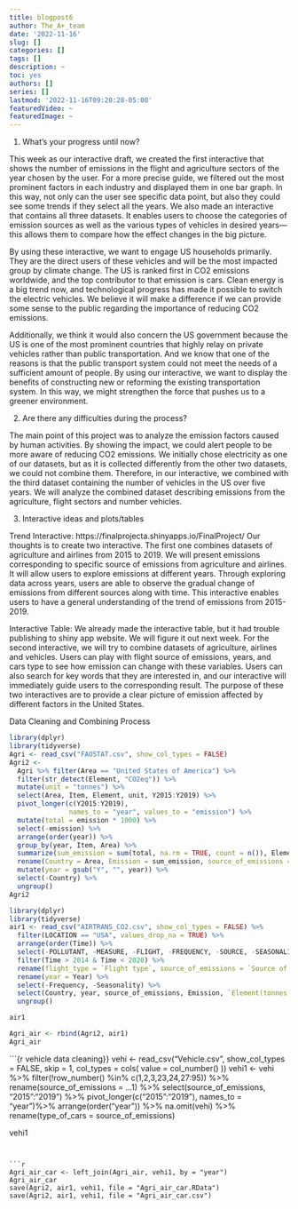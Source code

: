 ```yaml
---
title: blogpost6
author: The_A+_team
date: '2022-11-16'
slug: []
categories: []
tags: []
description: ~
toc: yes
authors: []
series: []
lastmod: '2022-11-16T09:20:28-05:00'
featuredVideo: ~
featuredImage: ~
---
```

1) What’s your progress until now?

This week as our interactive draft, we created the first interactive that shows the number of emissions in the flight and agriculture sectors of the year chosen by the user. For a more precise guide, we filtered out the most prominent factors in each industry and displayed them in one bar graph. In this way, not only can the user see specific data point, but also they could see some trends if they select all the years. We also made an interactive that contains all three datasets. It enables users to choose the categories of emission sources as well as the various types of vehicles in desired years—this allows them to compare how the effect changes in the big picture.

By using these interactive, we want to engage US households primarily. They are the direct users of these vehicles and will be the most impacted group by climate change. The US is ranked first in CO2 emissions worldwide, and the top contributor to that emission is cars. Clean energy is a big trend now, and technological progress has made it possible to switch the electric vehicles. We believe it will make a difference if we can provide some sense to the public regarding the importance of reducing CO2 emissions.

Additionally, we think it would also concern the US government because the US is one of the most prominent countries that highly relay on private vehicles rather than public transportation. And we know that one of the reasons is that the public transport system could not meet the needs of a sufficient amount of people. By using our interactive, we want to display the benefits of constructing new or reforming the existing transportation system. In this way, we might strengthen the force that pushes us to a greener environment.

 
2) Are there any difficulties during the process?

The main point of this project was to analyze the emission factors caused by human activities. By showing the impact, we could alert people to be more aware of reducing CO2 emissions. We initially chose electricity as one of our datasets, but as it is collected differently from the other two datasets, we could not combine them. Therefore, in our interactive, we combined with the third dataset containing the number of vehicles in the US over five years. We will analyze the combined dataset describing emissions from the agriculture, flight sectors and number vehicles.


3) Interactive ideas and plots/tables

Trend Interactive:  https://finalprojecta.shinyapps.io/FinalProject/
Our thoughts is to create two interactive.  The first one combines datasets of agriculture and airlines from 2015 to 2019. We will present emissions corresponding to specific source of emissions from agriculture and airlines. It will allow users to explore emissions at different years. Through exploring data across years, users are able to observe the gradual change of emissions from different sources along with time. This interactive enables users to have a general understanding of the trend of emissions from 2015-2019.

Interactive Table: We already made the interactive table, but it had trouble publishing to shiny app website. We will figure it out next week.
For the second interactive, we will try to combine datasets of agriculture, airlines and vehicles. Users can play with flight source of emissions, years, and cars type to see how emission can change with these variables. Users can also search for key words that they are interested in, and our interactive will immediately guide users to the corresponding result. The purpose of these two interactives are to provide a clear picture of emission affected by different factors in the United States.


Data Cleaning and Combining Process

```r
library(dplyr)
library(tidyverse)
Agri <- read_csv("FAOSTAT.csv", show_col_types = FALSE) 
Agri2 <- 
  Agri %>% filter(Area == "United States of America") %>%
  filter(str_detect(Element, "CO2eq")) %>%
  mutate(unit = "tonnes") %>%
  select(Area, Item, Element, unit, Y2015:Y2019) %>%
  pivot_longer(c(Y2015:Y2019),
               names_to = "year", values_to = "emission") %>%
  mutate(total = emission * 1000) %>%
  select(-emission) %>%
  arrange(order(year)) %>%
  group_by(year, Item, Area) %>%
  summarize(sum_emission = sum(total, na.rm = TRUE, count = n()), Element) %>%
  rename(Country = Area, Emission = sum_emission, source_of_emissions = Item, `Element(tonnes)` = Element) %>%
  mutate(year = gsub("Y", "", year)) %>%
  select(-Country) %>%
  ungroup()
Agri2

```

```r
library(dplyr)
library(tidyverse)
air1 <- read_csv("AIRTRANS_CO2.csv", show_col_types = FALSE) %>% 
  filter(LOCATION == "USA", values_drop_na = TRUE) %>% 
  arrange(order(Time)) %>% 
  select(-POLLUTANT, -MEASURE, -FLIGHT, -FREQUENCY, -SOURCE, -SEASONALITY, -TIME, -`Flag Codes`, -Flags, -Pollutant, -LOCATION) %>% 
  filter(Time > 2014 & Time < 2020) %>% 
  rename(flight_type = `Flight type`, source_of_emissions = `Source of emissions`, Year = Time, Emission = Value, `Element(tonnes)` = Measure) %>%
  rename(year = Year) %>%
  select(-Frequency, -Seasonality) %>%
  select(Country, year, source_of_emissions, Emission, `Element(tonnes)`) %>%
  ungroup() 

air1
```


```r
Agri_air <- rbind(Agri2, air1)
Agri_air
```


```{r vehicle data cleaning}}
vehi <- read_csv("Vehicle.csv", show_col_types = FALSE, skip = 1,
                 col_types = cols(
                   value = col_number()
                 ))
vehi1 <- vehi %>%
  filter(!row_number() %in% c(1,2,3,23,24,27:95)) %>%
  rename(source_of_emissions = ...1) %>%
  select(source_of_emissions, "2015":"2019") %>%
  pivot_longer(c("2015":"2019"), names_to = "year")%>%
  arrange(order("year")) %>% na.omit(vehi) %>% rename(type_of_cars = source_of_emissions)

vehi1
```


```r
Agri_air_car <- left_join(Agri_air, vehi1, by = "year")
Agri_air_car
save(Agri2, air1, vehi1, file = "Agri_air_car.RData")
save(Agri2, air1, vehi1, file = "Agri_air_car.csv")
```

